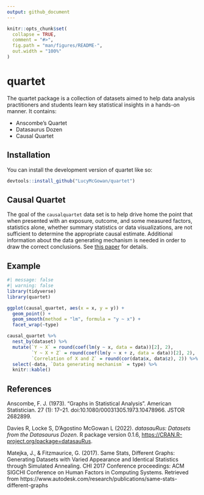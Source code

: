 ```yaml
---
output: github_document
---
```


<!-- README.md is generated from README.Rmd. Please edit that file -->

```r
knitr::opts_chunk$set(
  collapse = TRUE,
  comment = "#>",
  fig.path = "man/figures/README-",
  out.width = "100%"
)
```

# quartet

<!-- badges: start -->
<!-- badges: end -->

The quartet package is a collection of datasets aimed to help data analysis practitioners and students learn key statistical insights in a hands-on manner. It contains:

* Anscombe's Quartet
* Datasaurus Dozen
* Causal Quartet

## Installation

You can install the development version of quartet like so:

``` r
devtools::install_github("LucyMcGowan/quartet")
```

## Causal Quartet 

The goal of the `causalquartet` data set is to help drive home the point that when presented with an exposure, outcome, and some measured factors, statistics alone, whether summary statistics or data visualizations, are not sufficient to determine the appropriate causal estimate. Additional information about the data generating mechanism is needed in order to draw the correct conclusions. See [this paper](https://github.com/LucyMcGowan/writing-quartet/blob/main/manuscript.pdf) for details.


## Example

```r
#| message: false
#| warning: false
library(tidyverse)
library(quartet)

ggplot(causal_quartet, aes(x = x, y = y)) +
  geom_point() + 
  geom_smooth(method = "lm", formula = "y ~ x") +
  facet_wrap(~type)
```

```r
causal_quartet %>%
  nest_by(dataset) %>%
  mutate(`Y ~ X` = round(coef(lm(y ~ x, data = data))[2], 2),
         `Y ~ X + Z` = round(coef(lm(y ~ x + z, data = data))[2], 2),
         `Correlation of X and Z` = round(cor(data$x, data$z), 2)) %>%
  select(-data, `Data generating mechanism` = type) %>%
  knitr::kable()
```

## References

Anscombe, F. J. (1973). "Graphs in Statistical Analysis". American Statistician. 27 (1): 17–21. doi:10.1080/00031305.1973.10478966. JSTOR 2682899.

Davies R, Locke S, D'Agostino McGowan L (2022). _datasauRus: Datasets from the Datasaurus Dozen_. R package version 0.1.6, <https://CRAN.R-project.org/package=datasauRus>.

Matejka, J., & Fitzmaurice, G. (2017). Same Stats, Different Graphs: Generating Datasets with Varied Appearance and Identical Statistics through Simulated Annealing. CHI 2017 Conference proceedings: ACM SIGCHI Conference on Human Factors in Computing Systems. Retrieved from https://www.autodesk.com/research/publications/same-stats-different-graphs

